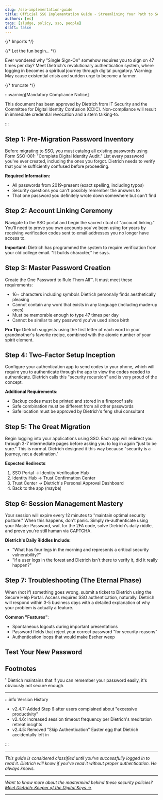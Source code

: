 ---
slug: /sso-implementation-guide
title: Official SSO Implementation Guide - Streamlining Your Path to Security Enlightenment (v2.4.7)
authors: [es]
tags: [sludge, policy, sso, people]
draft: false
---

{/* Imports */}


{/* Let the fun begin... */}

Ever wondered why "Single Sign-On" somehow requires you to sign on 47 times per day? Meet Dietrich's revolutionary authentication system, where logging in becomes a spiritual journey through digital purgatory. Warning: May cause existential crisis and sudden urge to become a farmer.

{/* truncate */}

:::warning[Mandatory Compliance Notice]

This document has been approved by Dietrich from IT Security and the Committee for Digital Identity Confusion (CDIC). Non-compliance will result in immediate credential revocation and a stern talking-to.

:::

## Step 1: Pre-Migration Password Inventory

Before migrating to SSO, you must catalog all existing passwords using Form SSO-001: "Complete Digital Identity Audit." List every password you've ever created, including the ones you forgot. Dietrich needs to verify that you're sufficiently confused before proceeding.

**Required Information:**

- All passwords from 2019-present (exact spelling, including typos)
- Security questions you can't possibly remember the answers to
- That one password you definitely wrote down somewhere but can't find

## Step 2: Account Linking Ceremony

Navigate to the SSO portal and begin the sacred ritual of "account linking." You'll need to prove you own accounts you've been using for years by receiving verification codes sent to email addresses you no longer have access to.

**Important**: Dietrich has programmed the system to require verification from your old college email. "It builds character," he says.

## Step 3: Master Password Creation

Create the One Password to Rule Them All™. It must meet these requirements:

- 16+ characters including symbols Dietrich personally finds aesthetically pleasing
- Cannot contain any word that exists in any language (including made-up ones)
- Must be memorable enough to type 47 times per day
- Cannot be similar to any password you've used since birth

**Pro Tip**: Dietrich suggests using the first letter of each word in your grandmother's favorite recipe, combined with the atomic number of your spirit element.

## Step 4: Two-Factor Setup Inception

Configure your authentication app to send codes to your phone, which will require you to authenticate through the app to view the codes needed to authenticate. Dietrich calls this "security recursion" and is very proud of the concept.

**Additional Requirements:**

- Backup codes must be printed and stored in a fireproof safe
- Safe combination must be different from all other passwords
- Safe location must be approved by Dietrich's feng shui consultant

## Step 5: The Great Migration

Begin logging into your applications using SSO. Each app will redirect you through 3-7 intermediate pages before asking you to log in again "just to be sure." This is normal. Dietrich designed it this way because "security is a journey, not a destination."

**Expected Redirects**:

1. SSO Portal → Identity Verification Hub
2. Identity Hub → Trust Confirmation Center
3. Trust Center → Dietrich's Personal Approval Dashboard
4. Back to the app (maybe)

## Step 6: Session Management Mastery

Your session will expire every 12 minutes to "maintain optimal security posture." When this happens, don't panic. Simply re-authenticate using your Master Password, wait for the 2FA code, solve Dietrich's daily riddle, and prove you're still human via CAPTCHA.

**Dietrich's Daily Riddles Include**:

- "What has four legs in the morning and represents a critical security vulnerability?"
- "If a user logs in the forest and Dietrich isn't there to verify it, did it really happen?"

<DietrichTipGenerator />

## Step 7: Troubleshooting (The Eternal Phase)

When (not if) something goes wrong, submit a ticket to Dietrich using the Secure Help Portal. Access requires SSO authentication, naturally. Dietrich will respond within 3-5 business days with a detailed explanation of why your problem is actually a feature.

**Common "Features"**:

- Spontaneous logouts during important presentations
- Password fields that reject your correct password "for security reasons"
- Authentication loops that would make Escher weep

## Test Your New Password

<PasswordComplexityCalculator />

## Footnotes

¹ Dietrich maintains that if you can remember your password easily, it's obviously not secure enough.

---

:::info Version History

- v2.4.7: Added Step 6 after users complained about "excessive productivity"
- v2.4.6: Increased session timeout frequency per Dietrich's meditation retreat insights
- v2.4.5: Removed "Skip Authentication" Easter egg that Dietrich accidentally left in

:::

---

_This guide is considered classified until you've successfully logged in to read it. Dietrich will know if you've read it without proper authentication. He always knows._

---

_Want to know more about the mastermind behind these security policies? [Meet Dietrich: Keeper of the Digital Keys →](/meet-dietrich)_

---

<LegalNoticeDisclaimer />
